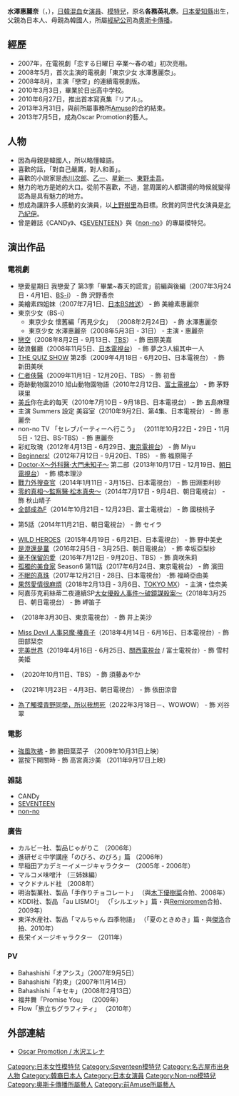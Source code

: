 {{blpunsourced|time=2019-11-29}}
{{藝人
| 姓名 = 水澤惠麗奈
| 類型 = 女藝人
| 圖片 = Erena Mizusawa from acrofan.jpg
| 圖片尺寸 = 
| 圖片簡介 = 2011年8月23日出席《殺手K》首映的水澤
| 原名 =
| 外文名 = 水沢エレナ
| 外文 = ja
| 羅馬拼音 = Mizusawa Erena
| 英文名 =
| 綽號 = エレナ
| 國籍 = {{JPN}}
| 出生日期 = {{Birth_date_and_age|1992|3|21}}
| 出生地 = {{JPN}}[[愛知縣|愛知縣]][[名古屋市|名古屋市]]
| 出道日期 = 
| 代表作 = 
| 活躍年代 = 2006年至今
| 經紀公司 = [[奧斯卡傳播|奧斯卡傳播]]（2013年7月－至今）
| 網站 = [http://beamie.jp/t/erena_mizusawa.html 經紀公司網站]
| 相關團體 = 
| 獎項 = 
| IMDb = 3065441
}}
{{Japanese|japanese=水沢 エレナ|kana=みずさわ えれな|romaji=Mizusawa Erena}}

'''水澤惠麗奈'''（{{jpn|j=水沢 エレナ|hg=みずさわ えれな|rm= Mizusawa Erena}}，{{bd|1992年|3月21日|catIdx=Mizusawa Elena}}），[[日本|日]][[韓國|韓]][[混血|混血]]女[[演員|演員]]、[[模特兒|模特兒]]，原名'''各務英礼奈'''。[[日本|日本]][[愛知縣|愛知縣]]出生，父親為日本人、母親為韓國人，所屬[[經紀公司|經紀公司]]為[[奧斯卡傳播|奧斯卡傳播]]。

== 經歷 ==
* 2007年，在電視劇「恋する日曜日 卒業〜春の嘘」初次亮相。
* 2008年5月，首次主演的電視劇「東京少女 水澤惠麗奈」。
* 2008年8月，主演「戀空」的連續電視劇版。
* 2010年3月3日，畢業於日出高中学校。
* 2010年6月27日，推出首本寫真集『リアル』。
* 2013年3月31日，與前所屬事務所[[Amuse|Amuse]]的合約結束。
* 2013年7月5日，成為Oscar Promotion的藝人。

== 人物 ==
* 因為母親是韓國人，所以略懂韓語。
* 喜歡的話，「對自己嚴厲，對人和善」。 
* 喜歡的小說家是[[赤川次郎|赤川次郎]]、[[乙一|乙一]]、[[星新一|星新一]]、[[東野圭吾|東野圭吾]]。 
* 魅力的地方是她的大口。從前不喜歡，不過，當周圍的人都讚揚的時候就變得認為是具有魅力的地方。
* 想成為讓許多人感動的女演員，以[[上野樹里|上野樹里]]為目標。欣賞的同世代女演員是[[北乃紀伊|北乃紀伊]]。
* 曾是雜誌《CANDy》、《[[SEVENTEEN_（雜誌）|SEVENTEEN]]》與《[[non-no|non-no]]》的專屬模特兒。

== 演出作品 ==
=== 電視劇 ===
* 戀愛星期日 我戀愛了 第3季「畢業~春天的謊言」前編與後編（2007年3月24日・4月1日、[[BS-TBS|BS-i]]） - 飾 沢野香奈 
* 美繪素四姐妹（2007年7月1日、[[日本BS放送|日本BS放送]]） - 飾 美繪素惠麗奈 
* 東京少女（BS-i）
** 東京少女 懷舊編「再見少女」 （2008年2月24日） - 飾 水澤惠麗奈
** 東京少女 水澤惠麗奈（2008年5月3日 - 31日） - 主演・惠麗奈 
* [[恋空_(电视剧)|戀空]]（2008年8月2日 - 9月13日、[[TBS電視台|TBS]]） - 飾 田原美嘉
* 破浪餐廳（2008年11月5日、[[日本電視台|日本電視台]]） - 飾 夢之3人組其中一人
* [[THE_QUIZ_SHOW|THE QUIZ SHOW]] 第2季（2009年4月18日 - 6月20日、日本電視台） - 飾 新田美咲
* [[仁者俠醫|仁者俠醫]]（2009年11月1日 - 12月20日、TBS） - 飾 初音
* 奇跡動物園2010 旭山動物園物語（2010年2月12日、[[富士電視台|富士電視台]]） - 飾 茅野瑛里
* [[美丘|美丘]]你在此的每天（2010年7月10日 - 9月18日、日本電視台） - 飾 五島麻理
* 主演 Summers 設定 美容室（2010年9月2日、第4集、日本電視台） - 飾 惠麗奈
* non-no TV 「セレブパーティーへ行こう」 （2011年10月22日・29日・11月5日・12日、BS-TBS）- 飾 惠麗奈
* 彩虹玫瑰（2012年4月13日 - 6月29日、[[東京電視台|東京電視台]]） - 飾 Miyu
* [[Beginners!|Beginners!]]（2012年7月12日 - 9月20日、TBS） - 飾 福原陽子
* [[Doctor-X～外科醫·大門未知子～|Doctor-X～外科醫·大門未知子～]] 第二部（2013年10月17日 - 12月19日、[[朝日電視台|朝日電視台]]） - 飾 橋本理沙
* [[戰力外搜查官|戰力外搜查官]]（2014年1月11日 - 3月15日、日本電視台） - 飾 田淵亜利砂
* [[零的真相〜監察醫·松本真央〜|零的真相〜監察醫·松本真央〜]]（2014年7月17日 - 9月4日、朝日電視台） - 飾 秋山晴子
* [[全部成為F|全部成為F]]（2014年10月21日 - 12月23日、富士電視台） - 飾 國枝桃子
* {{link-ja|黑服物語|黒服物語}} 第5話（2014年11月21日、朝日電視台） - 飾 セイラ 
* [[WILD_HEROES|WILD HEROES]]（2015年4月19日 - 6月21日、日本電視台） - 飾 野中美史
* [[是澄還是蓳|是澄還是蓳]]（2016年2月5日 - 3月25日、朝日電視台） - 飾 幸坂亞梨紗
* [[毫不保留的愛#電視劇|毫不保留的愛]]（2016年7月12日 - 9月20日、TBS）- 飾 真咲朱莉
* [[孤獨的美食家#日本電視劇|孤獨的美食家]] Season6 第11話（2017年6月24日、東京電視台） - 飾 濱田
* [[不眠的真珠#電視劇（2017年）|不眠的真珠]]（2017年12月21日・28日、日本電視台） -飾 福崎亞由美
* [[果然愛情很麻煩|果然愛情很麻煩]]（2018年2月13日 - 3月6日、[[東京都會電視台|TOKYO MX]]） - 主演・佳奈美 
* 阿嘉莎克莉絲蒂二夜連續SP[[遲來的報復#日本電視劇（2018年）|大女優殺人事件～破鏡謀殺案～]]（2018年3月25日、朝日電視台） - 飾 岬笛子
* {{link-ja|MIDNIGHT JOURNAL|ミッドナイト・ジャーナル (本城雅人)}}（2018年3月30日、東京電視台） - 飾 井上美沙
* [[Miss_Devil_人事惡魔·椿真子|Miss Devil 人事惡魔·椿真子]]（2018年4月14日 - 6月16日、日本電視台）- 飾 田部栞奈
* [[完美世界_(漫画)|完美世界]]（2019年4月16日 - 6月25日、[[關西電視台|關西電視台]] / 富士電視台）- 飾 雪村美姫
* {{link-ja|只是把檔案填成男性|書類を男にしただけで}}（2020年10月11日、TBS） - 飾 須藤あやか
* {{link-ja|萌子美～她有點怪～|モコミ〜彼女ちょっとヘンだけど〜}} （2021年1月23日 - 4月3日、朝日電視台） - 飾 依田涼音
* [[為了觸摸青野同學，所以我想死#電視劇|為了觸摸青野同學，所以我想死]]（2022年3月18日－、WOWOW） - 飾 刈谷翠

=== 電影 ===
* [[強風吹拂|強風吹拂]] - 飾 勝田葉菜子 （2009年10月31日上映） 
* 當按下開關時 - 飾 高宮真沙美 （2011年9月17日上映）

=== 雑誌 ===
* CANDy
* [[SEVENTEEN_（雜誌）|SEVENTEEN]]
* [[non-no|non-no]]

=== 廣告 ===
* カルビー社、製品じゃがりこ （2006年）
* 進研ゼミ中学講座「のびろ、のびろ」篇 （2006年）
* 早稲田アカデミーイメージキャラクター （2005年 - 2006年）
* マルコメ味噌汁 （三姉妹編）
* マクドナルド社 （2008年）
* 明治製菓社、製品「手作りチョコレート」 （與[[木下優樹菜|木下優樹菜]]合拍、2008年）
* KDDI社、製品 「au LISMO!」 （「シルエット」篇・與[[Remioromen|Remioromen]]合拍、2009年）
* 東洋水産社、製品「マルちゃん 四季物語」 （「夏のときめき」篇・與[[傑洛_(歌手)|傑洛]]合拍、2010年）
* 長栄イメージキャラクター （2011年）

=== PV ===
* Bahashishi「オアシス」（2007年9月5日） 
* Bahashishi「約束」（2007年11月14日） 
* Bahashishi「キセキ」（2008年2月13日）
* 福井舞「Promise You」 （2009年）
* Flow「旅立ちグラフィティ」 （2010年）

== 外部連結 ==
* {{ja}} [http://beamie.jp/t/erena_mizusawa.html Oscar Promotion / 水沢エレナ] {{Wayback|url=http://beamie.jp/t/erena_mizusawa.html |date=20130801185128 }}

{{DEFAULTSORT:Mizusawa Erena}}
[[Category:日本女性模特兒|Category:日本女性模特兒]]
[[Category:Seventeen模特兒|Category:Seventeen模特兒]]
[[Category:名古屋市出身人物|Category:名古屋市出身人物]]
[[Category:韓裔日本人|Category:韓裔日本人]]
[[Category:日本女演員|Category:日本女演員]]
[[Category:Non-no模特兒|Category:Non-no模特兒]]
[[Category:奧斯卡傳播所屬藝人|Category:奧斯卡傳播所屬藝人]]
[[Category:前Amuse所屬藝人|Category:前Amuse所屬藝人]]